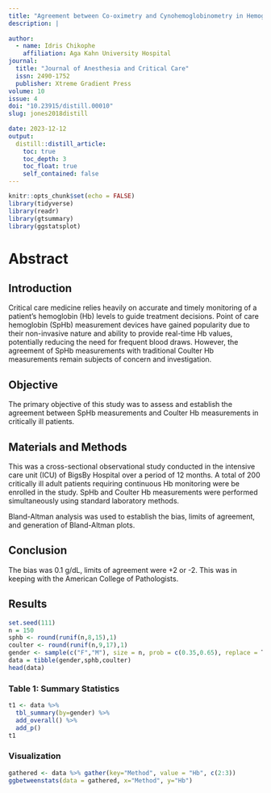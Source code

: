 ```yaml
---
title: "Agreement between Co-oximetry and Cynohemoglobinometry in Hemogobin Measurements"
description: |
  
author:
  - name: Idris Chikophe
    affiliation: Aga Kahn University Hospital
journal: 
  title: "Journal of Anesthesia and Critical Care"
  issn: 2490-1752
  publisher: Xtreme Gradient Press
volume: 10
issue: 4
doi: "10.23915/distill.00010"
slug: jones2018distill
    
date: 2023-12-12
output:
  distill::distill_article:
    toc: true
    toc_depth: 3
    toc_float: true
    self_contained: false
---
```



```r
knitr::opts_chunk$set(echo = FALSE)
library(tidyverse)
library(readr)
library(gtsummary)
library(ggstatsplot)
```


# Abstract

## Introduction

Critical care medicine relies heavily on accurate and timely monitoring of a patient's hemoglobin (Hb) levels to guide treatment decisions. Point of care hemoglobin (SpHb) measurement devices have gained popularity due to their non-invasive nature and ability to provide real-time Hb values, potentially reducing the need for frequent blood draws. However, the agreement of SpHb measurements with traditional Coulter Hb measurements remain subjects of concern and investigation.

## Objective

The primary objective of this study was to assess and establish the agreement between SpHb measurements and Coulter Hb measurements in critically ill patients.

## Materials and Methods

This was a cross-sectional observational study conducted in the intensive care unit (ICU) of BigsBy Hospital over a period of 12 months. A total of 200 critically ill adult patients requiring continuous Hb monitoring were be enrolled in the study. SpHb and Coulter Hb measurements were performed simultaneously using standard laboratory methods. 

Bland-Altman analysis was used to establish the bias, limits of agreement, and generation of Bland-Altman plots.

## Conclusion

The bias was 0.1 g/dL, limits of agreement were +2 or -2. This was in keeping with the American College of Pathologists.


## Results

```r
set.seed(111)
n = 150
sphb <- round(runif(n,8,15),1)
coulter <- round(runif(n,9,17),1)
gender <- sample(c("F","M"), size = n, prob = c(0.35,0.65), replace = T)
data = tibble(gender,sphb,coulter)
head(data)
```

### Table 1: Summary Statistics

```r
t1 <- data %>% 
  tbl_summary(by=gender) %>% 
  add_overall() %>% 
  add_p()
t1
```
### Visualization

```r
gathered <- data %>% gather(key="Method", value = "Hb", c(2:3))
ggbetweenstats(data = gathered, x="Method", y="Hb")
```

